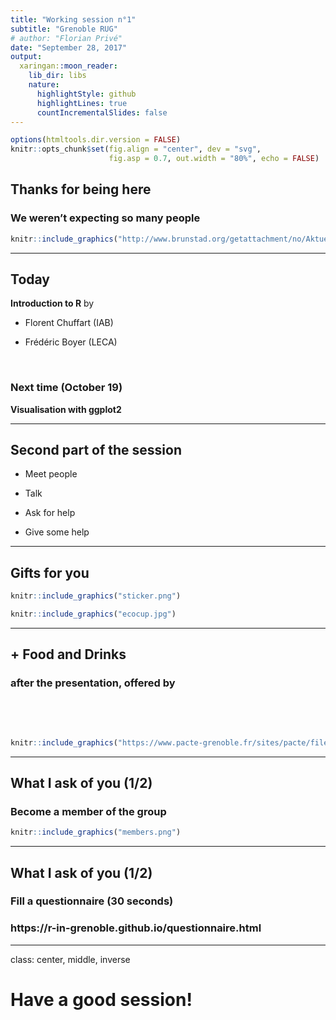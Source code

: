 ```yaml
---
title: "Working session n°1"
subtitle: "Grenoble RUG"
# author: "Florian Privé"
date: "September 28, 2017"
output:
  xaringan::moon_reader:
    lib_dir: libs
    nature:
      highlightStyle: github
      highlightLines: true
      countIncrementalSlides: false
---
```


```r
options(htmltools.dir.version = FALSE)
knitr::opts_chunk$set(fig.align = "center", dev = "svg",
                      fig.asp = 0.7, out.width = "80%", echo = FALSE)
```

## Thanks for being here

### We weren't expecting so many people

```r
knitr::include_graphics("http://www.brunstad.org/getattachment/no/Aktuelt/Bildegalleri/Photo-Gallery-Summer-Conference-July-2013/d.jpg?maxsidesize=940")
```

---

## Today

**Introduction to R** by

- Florent Chuffart (IAB)

- Frédéric Boyer (LECA)

<br>

### Next time (October 19)

**Visualisation with ggplot2**

---

## Second part of the session

- Meet people

- Talk

- Ask for help

- Give some help



---

## Gifts for you

```r
knitr::include_graphics("sticker.png")
```

```r
knitr::include_graphics("ecocup.jpg")
```

---

## + Food and Drinks 
### after the presentation, offered by

<br>

<br>

```r
knitr::include_graphics("https://www.pacte-grenoble.fr/sites/pacte/files/logo-data-institute-original-1500x375px.jpg")
```

---

## What I ask of you (1/2)

### Become a member of the group

```r
knitr::include_graphics("members.png")
```

---

## What I ask of you (1/2)

### Fill a questionnaire (30 seconds)

### https://r-in-grenoble.github.io/questionnaire.html

---

class: center, middle, inverse

# Have a good session!
